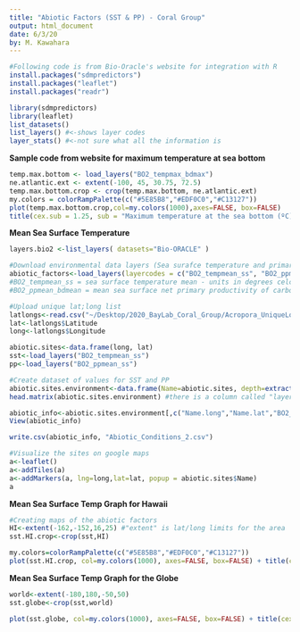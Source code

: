 ```yaml
---
title: "Abiotic Factors (SST & PP) - Coral Group"
output: html_document
date: 6/3/20
by: M. Kawahara
---
```


```r
#Following code is from Bio-Oracle's website for integration with R
install.packages("sdmpredictors")
install.packages("leaflet")
install.packages("readr")

library(sdmpredictors)
library(leaflet)
list_datasets()
list_layers() #<-shows layer codes
layer_stats() #<-not sure what all the information is

```

**Sample code from website for maximum temperature at sea bottom**
```r
temp.max.bottom <- load_layers("BO2_tempmax_bdmax")
ne.atlantic.ext <- extent(-100, 45, 30.75, 72.5)
temp.max.bottom.crop <- crop(temp.max.bottom, ne.atlantic.ext)
my.colors = colorRampPalette(c("#5E85B8","#EDF0C0","#C13127"))
plot(temp.max.bottom.crop,col=my.colors(1000),axes=FALSE, box=FALSE)
title(cex.sub = 1.25, sub = "Maximum temperature at the sea bottom (ºC)")

```

**Mean Sea Surface Temperature**
```r
layers.bio2 <-list_layers( datasets="Bio-ORACLE" )

#Download environmental data layers (Sea surafce temperature and primary productivity at Sea Surface)
abiotic_factors<-load_layers(layercodes = c("BO2_tempmean_ss", "BO2_ppmean_ss"), equalarea=FALSE, rasterstack=TRUE)
#BO2_tempmean_ss = sea surface temperature mean - units in degrees celcius
#BO2_ppmean_bdmean = mean sea surface net primary productivity of carbon

#Upload unique lat;long list
latlongs<-read.csv("~/Desktop/2020_BayLab_Coral_Group/Acropora_UniqueLocations.csv")
lat<-latlongs$Latitude
long<-latlongs$Longitude

abiotic.sites<-data.frame(long, lat)
sst<-load_layers("BO2_tempmean_ss")
pp<-load_layers("BO2_ppmean_ss")

#Create dataset of values for SST and PP
abiotic.sites.environment<-data.frame(Name=abiotic.sites, depth=extract(sst,abiotic.sites[1:2]), extract(abiotic_factors, abiotic.sites[1:2]))
head.matrix(abiotic.sites.environment) #there is a column called "layer" but the values are the same as the ones in the SST so code in line 54 just pulls out the desired columns

abiotic_info<-abiotic.sites.environment[,c("Name.long","Name.lat","BO2_tempmean_ss","BO2_ppmean_ss")]
View(abiotic_info)

write.csv(abiotic_info, "Abiotic_Conditions_2.csv")
```


```r
#Visualize the sites on google maps
a<-leaflet()
a<-addTiles(a)
a<-addMarkers(a, lng=long,lat=lat, popup = abiotic.sites$Name)
a
```

**Mean Sea Surface Temp Graph for Hawaii**
```r
#Creating maps of the abiotic factors
HI<-extent(-162,-152,16,25) #"extent" is lat/long limits for the area
sst.HI.crop<-crop(sst,HI)

my.colors=colorRampPalette(c("#5E85B8","#EDF0C0","#C13127"))
plot(sst.HI.crop, col=my.colors(1000), axes=FALSE, box=FALSE) + title(cex.sub=1.25, sub="Mean Sea Surface Temperature")
```

**Mean Sea Surface Temp Graph for the Globe**
```r
world<-extent(-180,180,-50,50)
sst.globe<-crop(sst,world)

plot(sst.globe, col=my.colors(1000), axes=FALSE, box=FALSE) + title(cex.sub=1.25, sub="Mean Sea Surface Temperature")

```


